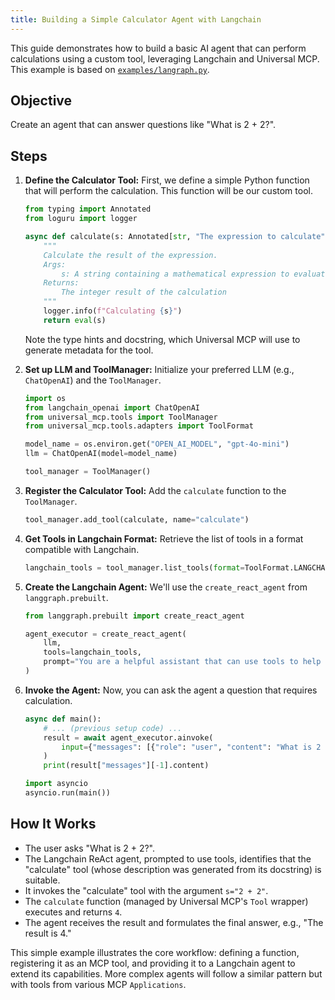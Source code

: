 ```yaml
---
title: Building a Simple Calculator Agent with Langchain
---
```


This guide demonstrates how to build a basic AI agent that can perform calculations using a custom tool, leveraging Langchain and Universal MCP. This example is based on [`examples/langraph.py`](https://github.com/universal-mcp/examples/blob/master/agents/langraph.py).

## Objective

Create an agent that can answer questions like "What is 2 + 2?".

## Steps

1.  **Define the Calculator Tool:**
    First, we define a simple Python function that will perform the calculation. This function will be our custom tool.

    ```python
    from typing import Annotated
    from loguru import logger

    async def calculate(s: Annotated[str, "The expression to calculate"]) -> int:
        """
        Calculate the result of the expression.
        Args:
            s: A string containing a mathematical expression to evaluate
        Returns:
            The integer result of the calculation
        """
        logger.info(f"Calculating {s}")
        return eval(s)
    ```
    Note the type hints and docstring, which Universal MCP will use to generate metadata for the tool.

2.  **Set up LLM and ToolManager:**
    Initialize your preferred LLM (e.g., `ChatOpenAI`) and the `ToolManager`.

    ```python
    import os
    from langchain_openai import ChatOpenAI
    from universal_mcp.tools import ToolManager
    from universal_mcp.tools.adapters import ToolFormat

    model_name = os.environ.get("OPEN_AI_MODEL", "gpt-4o-mini")
    llm = ChatOpenAI(model=model_name)

    tool_manager = ToolManager()
    ```

3.  **Register the Calculator Tool:**
    Add the `calculate` function to the `ToolManager`.

    ```python
    tool_manager.add_tool(calculate, name="calculate")
    ```

4.  **Get Tools in Langchain Format:**
    Retrieve the list of tools in a format compatible with Langchain.

    ```python
    langchain_tools = tool_manager.list_tools(format=ToolFormat.LANGCHAIN)
    ```

5.  **Create the Langchain Agent:**
    We'll use the `create_react_agent` from `langgraph.prebuilt`.

    ```python
    from langgraph.prebuilt import create_react_agent

    agent_executor = create_react_agent(
        llm,
        tools=langchain_tools,
        prompt="You are a helpful assistant that can use tools to help the user. If you need to calculate something, use the 'calculate' tool."
    )
    ```

6.  **Invoke the Agent:**
    Now, you can ask the agent a question that requires calculation.

    ```python
    async def main():
        # ... (previous setup code) ...
        result = await agent_executor.ainvoke(
            input={"messages": [{"role": "user", "content": "What is 2 + 2?"}]}
        )
        print(result["messages"][-1].content)

    import asyncio
    asyncio.run(main())
    ```

## How It Works

*   The user asks "What is 2 + 2?".
*   The Langchain ReAct agent, prompted to use tools, identifies that the "calculate" tool (whose description was generated from its docstring) is suitable.
*   It invokes the "calculate" tool with the argument `s="2 + 2"`.
*   The `calculate` function (managed by Universal MCP's `Tool` wrapper) executes and returns `4`.
*   The agent receives the result and formulates the final answer, e.g., "The result is 4."

This simple example illustrates the core workflow: defining a function, registering it as an MCP tool, and providing it to a Langchain agent to extend its capabilities. More complex agents will follow a similar pattern but with tools from various MCP `Applications`.